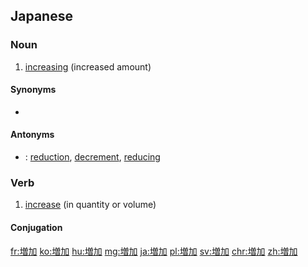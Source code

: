 {{also|增加}}
==Japanese==
{{ja-kanjitab|ぞう|か|yomi=on}}

===Noun===
{{ja-noun|ぞうか}}

# [[increase|increasing]] (increased amount)

====Synonyms====
* {{ja-r|増大|ぞうだい}}

====Antonyms====
* {{ja-r|減少|げんしょう}}: [[reduction]], [[decrement]], [[reducing]]

===Verb===
{{ja-verb-suru|ぞうか}}

# [[increase]] (in quantity or volume)

====Conjugation====
{{ja-suru|ぞうか}}

[[fr:増加]]
[[ko:増加]]
[[hu:増加]]
[[mg:増加]]
[[ja:増加]]
[[pl:増加]]
[[sv:増加]]
[[chr:増加]]
[[zh:増加]]
